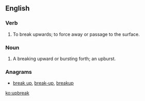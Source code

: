 ==English==

===Verb===
{{en-verb|upbreaks|upbreaking|upbroke|upbroken}}

# {{intransitive}} To break upwards; to force away or passage to the surface.

===Noun===
{{en-noun}}

# A breaking upward or bursting forth; an upburst.
#: {{rfquotek|Elizabeth Barrett Browning}}

===Anagrams===
* [[break up#English|break up]], [[break-up#English|break-up]], [[breakup#English|breakup]]

[[ko:upbreak]]